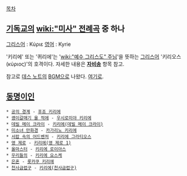 [[목차]]
== [[기독교]]의 [[wiki:"미사" 전례]]곡 중 하나 ==
[[그리스어]] : Κύριε
[[영어]] : Kyrie

'키리에' 또는 '퀴리에'는 '[[wiki:"예수 그리스도" 주님]]'을 뜻하는 [[그리스어]] '키리오스(κύριος)'의 호격이다. 자세한 내용은 '''[[자비송]]''' 항목 참고.

참고로 [[데스 노트]]의 [[BGM]]으로 나왔다. [http://www.youtube.com/watch?v=VFLkuUeiPpo&list=PL4BA0EB8FC7B4B020 여기로].

== [[동명이인]] ==
 * [[공의 경계]] - [[후죠 키리에]]
 * [[괭이갈매기 울 적에]] - [[우시로미야 키리에]]
 * [[데빌 메이 크라이]] - [[키리에(데빌 메이 크라이)]]
 * [[미소녀 만화경]] - [[카가리노 키리에]]
 * [[서랍 속의 어드벤처]] - [[키리에 그라티오스]]
 * [[영 제로]] - [[키리에(영 제로 1)]]
 * [[올마스터]] - [[키리에 로이아스]]
 * [[우리들의]] - [[키리에 요스케]]
 * [[은혼]] - [[롯카쿠 키리에]]
 * [[천사금렵구]] - [[키리에(천사금렵구)]]
